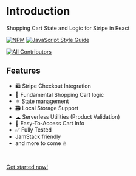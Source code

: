 # Introduction

Shopping Cart State and Logic for Stripe in React

[![NPM](https://img.shields.io/npm/v/use-shopping-cart.svg)](https://www.npmjs.com/package/use-shopping-cart) [![JavaScript Style Guide](https://img.shields.io/badge/code_style-standard-brightgreen.svg)](https://standardjs.com)

[![All Contributors](https://img.shields.io/badge/all_contributors-5-orange.svg?style=flat-square)](#contributors-)

## Features

- 🛍 Stripe Checkout Integration
- 🛒 Fundamental Shopping Cart logic
- ⚛️ State management
- 🗃 Local Storage Support
- ☁︎ Serverless Utilities (Product Validation)
- 🧾 Easy-To-Access Cart Info
- ✅ Fully Tested
- JamStack friendly
- and more to come 🔥

<br />

[Get started now!](/getting-started)

